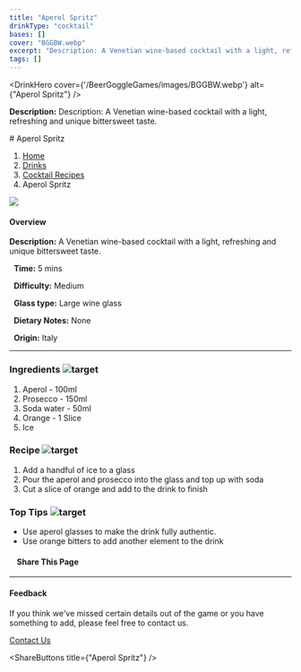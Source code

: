 ```yaml
---
title: "Aperol Spritz"
drinkType: "cocktail"
bases: []
cover: "BGGBW.webp"
excerpt: "Description: A Venetian wine-based cocktail with a light, refreshing and unique bittersweet taste."
tags: []
---
```



<DrinkHero
  cover={'/BeerGoggleGames/images/BGGBW.webp'}
  alt={"Aperol Spritz"}
/>

<DrinkSection title="Overview" icon="/BeerGoggleGames/images/info.webp">
<p><strong>Description:</strong> Description: A Venetian wine-based cocktail with a light, refreshing and unique bittersweet taste.</p>
</DrinkSection>

<DrinkSection title="Ingredients" icon="/BeerGoggleGames/images/liquor.webp">
<!-- Add ingredients -->
</DrinkSection>

<DrinkSection title="Method" icon="/BeerGoggleGames/images/question.webp">
# Aperol Spritz

1.  [Home](/)
2.  [Drinks](drinks)
3.  [Cocktail Recipes](drinks/cocktailrecipes)
4.  Aperol Spritz

![](/images/aperol-spritz.webp)

#### Overview

**Description:** A Venetian wine-based cocktail with a light, refreshing and unique bittersweet taste.

  **Time:** 5 mins

  **Difficulty:** Medium

  **Glass type:** Large wine glass

  **Dietary Notes:** None

  **Origin:** Italy

* * *

### Ingredients ![target](/images/liquor.webp)

1.  Aperol - 100ml
2.  Prosecco - 150ml
3.  Soda water - 50ml
4.  Orange - 1 Slice
5.  Ice

### Recipe ![target](/images/rules.webp)

1.  Add a handful of ice to a glass
2.  Pour the aperol and prosecco into the glass and top up with soda
3.  Cut a slice of orange and add to the drink to finish

### Top Tips ![target](/images/lightbulb.webp)

-   Use aperol glasses to make the drink fully authentic.
-   Use orange bitters to add another element to the drink

####     Share This Page

[](https://www.facebook.com/sharer/sharer.php?u=beergogglegames.co.uk/Drinks/CocktailRecipes/aperol-spritz)[](https://www.instagram.com/direct/new/)[](https://twitter.com/intent/tweet?url=beergogglegames.co.uk/Drinks/CocktailRecipes/aperol-spritz)

* * *

#### Feedback

If you think we've missed certain details out of the game or you have something to add, please feel free to contact us.

  
  
  
[Contact Us](contact)
</DrinkSection>



<ShareButtons title={"Aperol Spritz"} />
<FeedbackCard></FeedbackCard>
